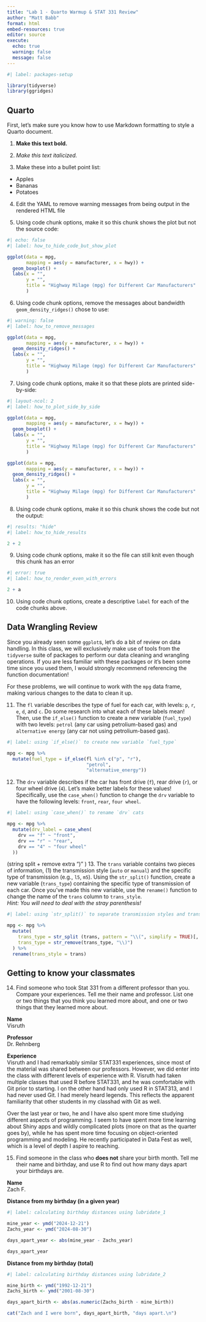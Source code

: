 ```yaml
---
title: "Lab 1 - Quarto Warmup & STAT 331 Review"
author: "Matt Babb"
format: html
embed-resources: true
editor: source
execute: 
  echo: true
  warning: false
  message: false
---
```


```r
#| label: packages-setup

library(tidyverse)
library(ggridges)
```

## Quarto

First, let's make sure you know how to use Markdown formatting to style a Quarto
document.

1.  **Make this text bold.**

2.  *Make this text italicized.*

3.  Make these into a bullet point list:

- Apples
- Bananas
- Potatoes

4.  Edit the YAML to remove warning messages from being output in the rendered
HTML file

5.  Using code chunk options, make it so this chunk shows the plot but not the
source code:

```r
#| echo: false
#| label: how_to_hide_code_but_show_plot

ggplot(data = mpg, 
       mapping = aes(y = manufacturer, x = hwy)) + 
  geom_boxplot() +
  labs(x = "",
       y = "", 
       title = "Highway Milage (mpg) for Different Car Manufacturers"
       )
```

6.  Using code chunk options, remove the messages about bandwidth
`geom_density_ridges()` chose to use:

```r
#| warning: false
#| label: how_to_remove_messages

ggplot(data = mpg, 
       mapping = aes(y = manufacturer, x = hwy)) + 
  geom_density_ridges() +
  labs(x = "",
       y = "", 
       title = "Highway Milage (mpg) for Different Car Manufacturers"
       )
```

7.  Using code chunk options, make it so that these plots are printed
side-by-side:

```r
#| layout-ncol: 2
#| label: how_to_plot_side_by_side

ggplot(data = mpg, 
       mapping = aes(y = manufacturer, x = hwy)) + 
  geom_boxplot() +
  labs(x = "",
       y = "", 
       title = "Highway Milage (mpg) for Different Car Manufacturers"
       )

ggplot(data = mpg, 
       mapping = aes(y = manufacturer, x = hwy)) + 
  geom_density_ridges() +
  labs(x = "",
       y = "", 
       title = "Highway Milage (mpg) for Different Car Manufacturers"
       )

```

8.  Using code chunk options, make it so this chunk shows the code but not the
output:

```r
#| results: "hide"
#| label: how_to_hide_results

2 + 2
```

9.  Using code chunk options, make it so the file can still knit even though
this chunk has an error

```r
#| error: true
#| label: how_to_render_even_with_errors

2 + a
```

10. Using code chunk options, create a descriptive `label` for each of the code
chunks above.

## Data Wrangling Review

Since you already seen some `ggplot`s, let's do a bit of review on data 
handling. In this class, we will exclusively make use of tools from the 
`tidyverse` suite of packages to perform our data cleaning and wrangling
operations. If you are less familiar with these packages or it's been some time
since you used them, I would strongly recommend referencing the function 
documentation!  

For these problems, we will continue to work with the `mpg` data frame, making
various changes to the data to clean it up. 

11. The `fl` variable describes the type of fuel for each car, with levels: `p`, 
`r`, `e`, `d`, and `c`. Do some research into what each of these labels mean! 
Then, use the `if_else()` function to create a new variable (`fuel_type`) with
two levels: `petrol` (any car using petrolium-based gas) and 
`alternative energy` (any car not using petrolium-based gas). 

```r
#| label: using `if_else()` to create new variable `fuel_type`

mpg <- mpg %>%
  mutate(fuel_type = if_else(fl %in% c("p", "r"),
                             "petrol",
                             "alternative_energy"))
```

12. The `drv` variable describes if the car has front drive (`f`), rear drive
(`r`), or four wheel drive (`4`). Let's make better labels for these values! 
Specifically, use the `case_when()` function to change the `drv` variable to have
the following levels: `front`, `rear`, `four wheel`. 

```r
#| label: using `case_when()` to rename `drv` cats

mpg <- mpg %>% 
  mutate(drv_label = case_when(
    drv == "f" ~ "front",
    drv == "r" ~ "rear",
    drv == "4" ~ "four wheel"
  ))
```

(string split + remove extra ")" )
13. The `trans` variable contains two pieces of information, (1) the
transmission style (`auto` or `manual`) and the specific type of transmission
(e.g., `l5`, `m5`). Using the `str_split()` function, create a new variable
(`trans_type`) containing the specific type of transmission of each car. Once
you've made this new variable, use the `rename()` function to change the name
of the `trans` column to `trans_style`.   
*Hint: You will need to deal with the stray parenthesis!* 

```r
#| label: using `str_split()` to separate transmission styles and transmission types

mpg <- mpg %>%
  mutate(
    trans_type = str_split (trans, pattern = "\\(", simplify = TRUE)[, 2],
    trans_type = str_remove(trans_type, "\\)")
  ) %>% 
  rename(trans_style = trans)
```

## Getting to know your classmates

14. Find someone who took Stat 331 from a different professor than you. Compare
your experiences. Tell me their name and professor. List one or two things that
you think you learned more about, and one or two things that they learned more
about.

**Name**  
Visruth

**Professor**  
Dr. Rehnberg

**Experience**  
Visruth and I had remarkably similar STAT331 experiences, since most of the material was shared between our professors. However, we did enter into the class with different levels of experience with R. Visruth had taken multiple classes that used R before STAT331, and he was comfortable with Git prior to starting. I on the other hand had only used R in STAT313, and I had never used Git. I had merely heard legends. This reflects the apparent familiarity that other students in my classhad with Git as well.  

Over the last year or two, he and I have also spent more time studying different aspects of programming. I seem to have spent more time learning about Shiny apps and wildly complicated plots (more on that as the quarter goes by), while he has spent more time focusing on object-oriented programming and modeling. He recently participated in Data Fest as well, which is a level of depth I aspire to reaching.


15. Find someone in the class who **does not** share your birth month. Tell me
their name and birthday, and use R to find out how many days apart your
birthdays are.

**Name**  
Zach F.

**Distance from my birthday (in a given year)**
```r
#| label: calculating birthday distances using lubridate_1

mine_year <- ymd("2024-12-21")
Zachs_year <- ymd("2024-08-30")

days_apart_year <- abs(mine_year - Zachs_year)

days_apart_year
```

**Distance from my birthday (total)**
```r
#| label: calculating birthday distances using lubridate_2

mine_birth <- ymd("1992-12-21")
Zachs_birth <- ymd("2001-08-30")

days_apart_birth <- abs(as.numeric(Zachs_birth - mine_birth))

cat("Zach and I were born", days_apart_birth, "days apart.\n")
```